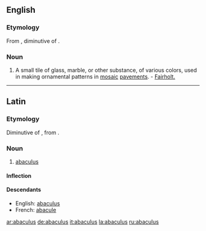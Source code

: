 ==English==

===Etymology===
From {{etyl|la}} {{term|abaculus|||lang=la}}, diminutive of {{term|abacus|||lang=la}}.

===Noun===
{{en-noun|abaculi}}

# {{archaic}} A small tile of glass, marble, or other substance, of various colors, used in making ornamental patterns in [[mosaic]] [[pavements]]. - [[Fairholt.]]

----

==Latin==

===Etymology===
Diminutive of {{term|abacus||a square board|lang=la}}, from {{etyl|grc|la}} {{term|sc=polytonic|ἄβαξ|tr=abax||board}}.

===Noun===
{{la-noun|abaculus|abaculi|abaculī|m|second}}

# [[abaculus#English|abaculus]]

====Inflection====
{{la-decl-2nd|abacul}}

====Descendants====
* English: [[abaculus#English|abaculus]]
* French: [[abacule]]

[[ar:abaculus]]
[[de:abaculus]]
[[it:abaculus]]
[[la:abaculus]]
[[ru:abaculus]]
